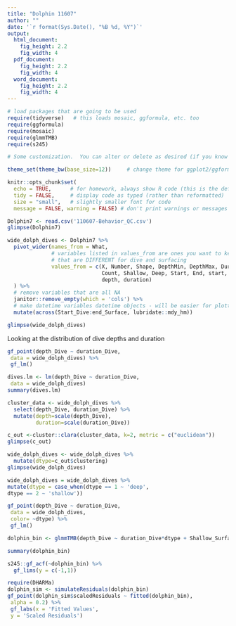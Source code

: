 ```yaml
---
title: "Dolphin 11607"
author: ""
date: '`r format(Sys.Date(), "%B %d, %Y")`'
output: 
  html_document:
    fig_height: 2.2
    fig_width: 4
  pdf_document:
    fig_height: 2.2
    fig_width: 4
  word_document:
    fig_height: 2.2
    fig_width: 4
---
```


```r
# load packages that are going to be used
require(tidyverse)   # this loads mosaic, ggformula, etc. too
require(ggformula)
require(mosaic)
require(glmmTMB)
require(s245)

# Some customization.  You can alter or delete as desired (if you know what you are doing).

theme_set(theme_bw(base_size=12))     # change theme for ggplot2/ggformula

knitr::opts_chunk$set(
  echo = TRUE,      # for homework, always show R code (this is the default)
  tidy = FALSE,     # display code as typed (rather than reformatted)
  size = "small",   # slightly smaller font for code
  message = FALSE, warning = FALSE) # don't print warnings or messages in compiled document. So you MUST check them in RStudio!
```


```r
Dolphin7 <- read.csv('110607-Behavior_QC.csv')
glimpse(Dolphin7)
```


```r
wide_dolph_dives <- Dolphin7 %>%
  pivot_wider(names_from = What,
              # variables listed in values_from are ones you want to keep/use 
              # that are DIFFERENT for dive and surfacing
              values_from = c(X, Number, Shape, DepthMin, DepthMax, DurationMin, DurationMax,
                              Count, Shallow, Deep, Start, End, start, end, t.diff, flag,
                              depth, duration)
  ) %>%
  # remove variables that are all NA
  janitor::remove_empty(which = 'cols') %>%
  # make datetime variables datetime objects - will be easier for plotting
  mutate(across(Start_Dive:end_Surface, lubridate::mdy_hm))

glimpse(wide_dolph_dives)
```


Looking at the distribution of dive depths and duration


```r
gf_point(depth_Dive ~ duration_Dive,
 data = wide_dolph_dives) %>%
 gf_lm()
```

```r
dives.lm <- lm(depth_Dive ~ duration_Dive,
 data = wide_dolph_dives)
summary(dives.lm)
```


```r
cluster_data <- wide_dolph_dives %>%
  select(depth_Dive, duration_Dive) %>%
  mutate(depth=scale(depth_Dive),
         duration=scale(duration_Dive))
```

```r
c_out <-cluster::clara(cluster_data, k=2, metric = c("euclidean"))
glimpse(c_out)

```

```r
wide_dolph_dives <- wide_dolph_dives %>%
  mutate(dtype=c_out$clustering)
glimpse(wide_dolph_dives)
```

```r
wide_dolph_dives = wide_dolph_dives %>%
mutate(dtype = case_when(dtype == 1 ~ 'deep',
dtype == 2 ~ 'shallow'))
```


```r
gf_point(depth_Dive ~ duration_Dive,
 data = wide_dolph_dives,
 color= ~dtype) %>%
 gf_lm() 
```



```r
dolphin_bin <- glmmTMB(depth_Dive ~ duration_Dive*dtype + Shallow_Surface + Deep_Surface + (1|Count_Dive), data = wide_dolph_dives, family = Gamma(link='log')) 

summary(dolphin_bin)
```

```r
s245::gf_acf(~dolphin_bin) %>%
  gf_lims(y = c(-1,1))
```

```r
require(DHARMa)
dolphin_sim <- simulateResiduals(dolphin_bin)
gf_point(dolphin_sim$scaledResiduals ~ fitted(dolphin_bin),
 alpha = 0.2) %>%
 gf_labs(x = 'Fitted Values',
 y = 'Scaled Residuals')
```


  